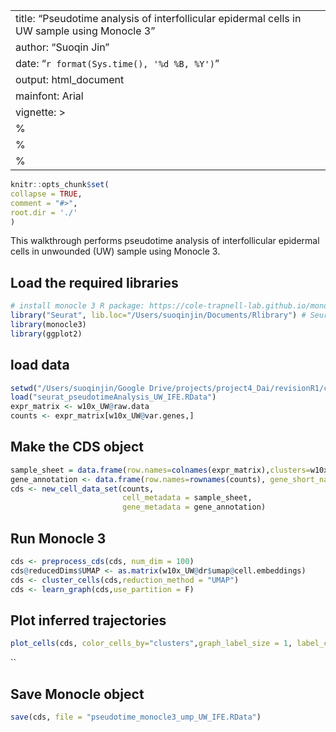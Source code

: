
---
title: "Pseudotime analysis of interfollicular epidermal cells in UW sample using Monocle 3"
author: "Suoqin Jin"
date: "`r format(Sys.time(), '%d %B, %Y')`"
output: html_document
mainfont: Arial
vignette: >
  %\VignetteIndexEntry{Pseudotime analysis of interfollicular epidermal cells in UW sample}
  %\VignetteEngine{knitr::rmarkdown}
  %\VignetteEncoding{UTF-8}
---

  ```r
knitr::opts_chunk$set(
  collapse = TRUE,
  comment = "#>",
  root.dir = './'
)
```

This walkthrough performs pseudotime analysis of interfollicular epidermal cells in unwounded (UW) sample using Monocle 3.

## Load the required libraries
```r
# install monocle 3 R package: https://cole-trapnell-lab.github.io/monocle3/docs/installation/
library("Seurat", lib.loc="/Users/suoqinjin/Documents/Rlibrary") # Seurat version 2.3.4
library(monocle3)
library(ggplot2)
```

## load data
```r
setwd("/Users/suoqinjin/Google Drive/projects/project4_Dai/revisionR1/codes_submit")
load("seurat_pseudotimeAnalysis_UW_IFE.RData")
expr_matrix <- w10x_UW@raw.data
counts <- expr_matrix[w10x_UW@var.genes,]
```

## Make the CDS object
```r
sample_sheet = data.frame(row.names=colnames(expr_matrix),clusters=w10x_UW@meta.data$clusters)
gene_annotation <- data.frame(row.names=rownames(counts), gene_short_name=rownames(counts))
cds <- new_cell_data_set(counts,
                         cell_metadata = sample_sheet,
                         gene_metadata = gene_annotation)
```

## Run Monocle 3
```r
cds <- preprocess_cds(cds, num_dim = 100)
cds@reducedDims$UMAP <- as.matrix(w10x_UW@dr$umap@cell.embeddings)
cds <- cluster_cells(cds,reduction_method = "UMAP")
cds <- learn_graph(cds,use_partition = F)
```

## Plot inferred trajectories
```r
plot_cells(cds, color_cells_by="clusters",graph_label_size = 1, label_cell_groups = F,trajectory_graph_segment_size =0.5)+scale_color_manual(values = c('#ff1622','#00b938','#3657df','#603A91','#F29233','#D6B239'))
```
``

## Save Monocle object
```r
save(cds, file = "pseudotime_monocle3_ump_UW_IFE.RData")

```



